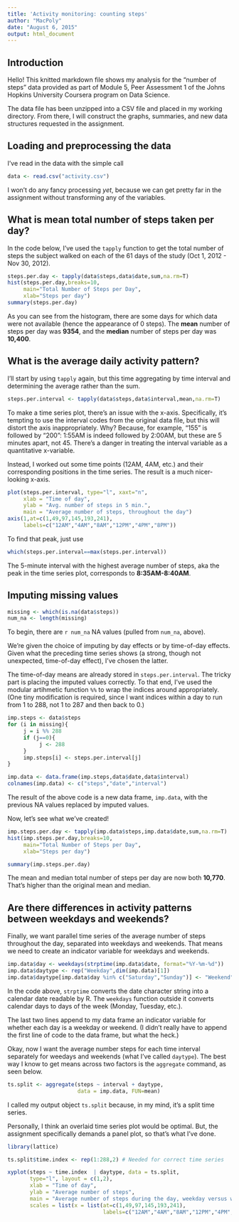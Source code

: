 ```yaml
---
title: 'Activity monitoring: counting steps'
author: "MacPoly"
date: "August 6, 2015"
output: html_document
---
```


## Introduction

Hello! This knitted markdown file shows my analysis for the "number of steps" data provided as part of Module 5, Peer Assessment 1 of the Johns Hopkins University Coursera program on Data Science.

The data file has been unzipped into a CSV file and placed in my working directory. From there, I will construct the graphs, summaries, and new data structures requested in the assignment.

## Loading and preprocessing the data

I've read in the data with the simple call

```r
data <- read.csv("activity.csv")
```

I won't do any fancy processing *yet*, because we can get pretty far in the assignment without transforming any of the variables.

## What is mean total number of steps taken per day?

In the code below, I've used the `tapply` function to get the total number of steps the subject walked on each of the 61 days of the study (Oct 1, 2012 - Nov 30, 2012).

```r
steps.per.day <- tapply(data$steps,data$date,sum,na.rm=T)
hist(steps.per.day,breaks=10,
     main="Total Number of Steps per Day",
     xlab="Steps per day")
summary(steps.per.day)
```

As you can see from the histogram, there are some days for which data were not available (hence the appearance of 0 steps). The **mean** number of steps per day was **9354**, and the **median** number of steps per day was **10,400**.

## What is the average daily activity pattern?

I'll start by using `tapply` again, but this time aggregating
by time interval and determining the average rather than the sum.

```r
steps.per.interval <- tapply(data$steps,data$interval,mean,na.rm=T)
```

To make a time series plot, there's an issue with the x-axis. Specifically, it's tempting to use the interval codes from the original data file, but this will distort the axis inappropriately. Why? Because, for example, "155" is followed by "200": 1:55AM is indeed followed by 2:00AM, but these are 5 minutes apart, not 45. There's a danger in treating the interval variable as a quantitative x-variable.

Instead, I worked out some time points (12AM, 4AM, etc.) and their corresponding positions in the time series. The result is a much nicer-looking x-axis.

```r
plot(steps.per.interval, type="l", xaxt="n",
     xlab = "Time of day",
     ylab = "Avg. number of steps in 5 min.",
     main = "Average number of steps, throughout the day")
axis(1,at=c(1,49,97,145,193,241),
     labels=c("12AM","4AM","8AM","12PM","4PM","8PM"))
```

To find that peak, just use
```r
which(steps.per.interval==max(steps.per.interval))
```
The 5-minute interval with the highest average number of steps, aka the peak in the time series plot, corresponds to **8:35AM-8:40AM**.

## Imputing missing values

```r
missing <- which(is.na(data$steps))
num_na <- length(missing)
```

To begin, there are `r num_na` NA values (pulled from `num_na`, above).

We're given the choice of imputing by day effects or by time-of-day effects.  Given what the preceding time series shows (a strong, though not unexpected, time-of-day effect), I've chosen the latter.

The time-of-day means are already stored in `steps.per.interval`. The tricky part is placing the imputed values correctly. To that end, I've used the modular artihmetic function `%%` to wrap the indices around appropriately. (One tiny modification is required, since I want indices within a day to run from 1 to 288, not 1 to 287 and then back to 0.)

```r
imp.steps <- data$steps
for (i in missing){
     j = i %% 288
     if (j==0){
          j <- 288
     }
     imp.steps[i] <- steps.per.interval[j]
}

imp.data <- data.frame(imp.steps,data$date,data$interval)
colnames(imp.data) <- c("steps","date","interval")
```

The result of the above code is a new data frame, `imp.data`, with the previous NA values replaced by imputed values.

Now, let's see what we've created!

```r
imp.steps.per.day <- tapply(imp.data$steps,imp.data$date,sum,na.rm=T)
hist(imp.steps.per.day,breaks=10,
     main="Total Number of Steps per Day",
     xlab="Steps per day")

summary(imp.steps.per.day)
```
The mean and median total number of steps per day are now both 
**10,770**.  That's higher than the original mean and median.

## Are there differences in activity patterns between weekdays and weekends?

Finally, we want parallel time series of the average number of steps throughout the day, separated into weekdays and weekends. That means we need to create an indicator variable for weekdays and weekends.

```r
imp.data$day <- weekdays(strptime(imp.data$date, format="%Y-%m-%d"))
imp.data$daytype <- rep("Weekday",dim(imp.data)[1])
imp.data$daytype[imp.data$day %in% c("Saturday","Sunday")] <- "Weekend"
```

In the code above, `strptime` converts the date character string into a calendar date readable by R. The `weekdays` function outside it converts calendar days to days of the week (Monday, Tuesday, etc.).

The last two lines append to my data frame an indicator variable for whether each day is a weekday or weekend. (I didn't really have to append the first line of code to the data frame, but what the heck.)

Okay, now I want the average number steps for each time interval separately for weedays and weekends (what I've called `daytype`).
The best way I know to get means across two factors is the `aggregate` command, as seen below.

```r
ts.split <- aggregate(steps ~ interval + daytype,
                      data = imp.data, FUN=mean)
```

I called my output object `ts.split` because, in my mind, it's a split time series.

Personally, I think an overlaid time series plot would be optimal. But, the assignment specifically demands a panel plot, so that's what I've done.

```r
library(lattice)

ts.split$time.index <- rep(1:288,2) # Needed for correct time series

xyplot(steps ~ time.index  | daytype, data = ts.split,
       type="l", layout = c(1,2),
       xlab = "Time of day",
       ylab = "Average number of steps",
       main = "Average number of steps during the day, weekday versus weekend",
       scales = list(x = list(at=c(1,49,97,145,193,241),
                              labels=c("12AM","4AM","8AM","12PM","4PM","8PM"))))
```
